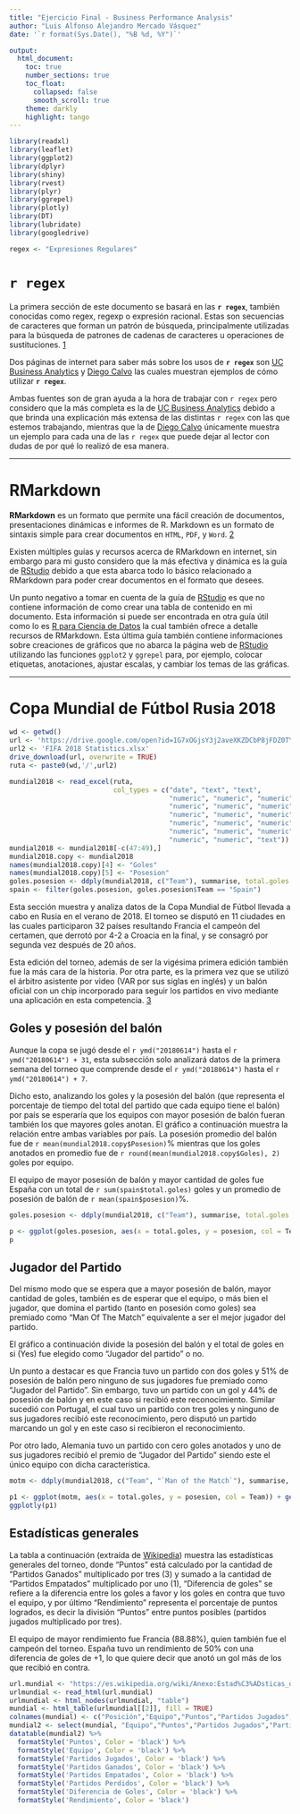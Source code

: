 ```yaml
---
title: "Ejercicio Final - Business Performance Analysis"
author: "Luis Alfonso Alejandro Mercado Vásquez"
date: '`r format(Sys.Date(), "%B %d, %Y")`'

output:
  html_document:
    toc: true
    number_sections: true
    toc_float:
      collapsed: false
      smooth_scroll: true
    theme: darkly
    highlight: tango
---
```


```r
library(readxl)
library(leaflet)
library(ggplot2)
library(dplyr)
library(shiny)
library(rvest)
library(plyr)
library(ggrepel)
library(plotly)
library(DT)
library(lubridate)
library(googledrive)
```

```r
regex <- "Expresiones Regulares"
```
# `r regex`

La primera sección de este documento se basará en las **`r regex`**, también conocidas como regex, regexp o expresión racional. Estas son secuencias de caracteres que forman un patrón de búsqueda, principalmente utilizadas para la búsqueda de patrones de cadenas de caracteres u operaciones de sustituciones. [1](http://rpubs.com/ydmarinb/429756) 

Dos páginas de internet para saber más sobre los usos de **`r regex`** son [UC Business Analytics](http://uc-r.github.io/regex) y [Diego Calvo](http://www.diegocalvo.es/expresiones-regulares-en-r/) las cuales muestran ejemplos de cómo utilizar **`r regex`**. 

Ambas fuentes son de gran ayuda a la hora de trabajar con `r regex` pero considero que la más completa es la de [UC Business Analytics](http://uc-r.github.io/regex) debido a que brinda una explicación más extensa de las distintas `r regex` con las que estemos trabajando, mientras que la de [Diego Calvo](http://www.diegocalvo.es/expresiones-regulares-en-r/) únicamente muestra un ejemplo para cada una de las `r regex` que puede dejar al lector con dudas de por qué lo realizó de esa manera. 

***

# RMarkdown

**RMarkdown** es un formato que permite una fácil creación de documentos, presentaciones dinámicas e informes de R. Markdown es un formato de sintaxis simple para crear documentos en `HTML`, `PDF`, y `Word`. [2](https://rstudio-pubs-static.s3.amazonaws.com/169221_63fd9f5f6c71491fbbfe42ed298b3c31.html) 

Existen múltiples guías y recursos acerca de RMarkdown en internet, sin embargo para mi gusto considero que la más efectiva y dinámica es la guía de [RStudio](https://rmarkdown.rstudio.com/lesson-1.html) debido a que esta abarca todo lo básico relacionado a RMarkdown para poder crear documentos en el formato que desees. 

Un punto negativo a tomar en cuenta de la guía de [RStudio](https://rmarkdown.rstudio.com/lesson-1.html) es que no contiene información de como crear una tabla de contenido en mi documento. Esta información si puede ser encontrada en otra guía útil como lo es [R para Ciencia de Datos](https://es.r4ds.hadley.nz/r-markdown.html) la cual también ofrece a detalle recursos de RMarkdown. Esta última guía también contiene informaciones sobre creaciones de gráficos que no abarca la página web de [RStudio](https://rmarkdown.rstudio.com/lesson-1.html) utilizando las funciones `ggplot2` y `ggrepel` para, por ejemplo, colocar etiquetas, anotaciones, ajustar escalas, y cambiar los temas de las gráficas. 

***

# Copa Mundial de Fútbol Rusia 2018

```r
wd <- getwd()
url <- 'https://drive.google.com/open?id=1G7xOGjsY3j2aveXKZDCbP8jFDZ0TY4Mr'
url2 <- 'FIFA 2018 Statistics.xlsx'
drive_download(url, overwrite = TRUE)
ruta <- paste0(wd,'/',url2)
```

```r
mundial2018 <- read_excel(ruta, 
                          col_types = c("date", "text", "text", 
                                        "numeric", "numeric", "numeric", 
                                        "numeric", "numeric", "numeric", 
                                        "numeric", "numeric", "numeric", 
                                        "numeric", "numeric", "numeric", 
                                        "numeric", "numeric", "numeric", 
                                        "numeric", "numeric", "text"))
mundial2018 <- mundial2018[-c(47:49),]
mundial2018.copy <- mundial2018
names(mundial2018.copy)[4] <- "Goles"
names(mundial2018.copy)[5] <- "Posesion"
goles.posesion <- ddply(mundial2018, c("Team"), summarise, total.goles = sum(`Goal Scored`), posesion = mean(`Ball Possession %`))
spain <- filter(goles.posesion, goles.posesion$Team == "Spain")
```
 
Esta sección muestra y analiza datos de la Copa Mundial de Fútbol llevada a cabo en Rusia en el verano de 2018. El torneo se disputó en 11 ciudades en las cuales participaron 32 países resultando Francia el campeón del certamen, que derrotó por 4-2 a Croacia en la final, y se consagró por segunda vez después de 20 años.
 
Esta edición del torneo, además de ser la vigésima primera edición también fue la más cara de la historia. Por otra parte, es la primera vez que se utilizó el árbitro asistente por video (VAR por sus siglas en inglés) y un balón oficial con un chip incorporado para seguir los partidos en vivo mediante una aplicación en esta competencia. [3](https://es.wikipedia.org/wiki/Copa_Mundial_de_F%C3%BAtbol_de_2018)
 
 

## Goles y posesión del balón
 
Aunque la copa se jugó desde el `r ymd("20180614")` hasta el `r ymd("20180614") + 31`, esta subsección solo analizará datos de la primera semana del torneo que comprende desde el `r ymd("20180614")` hasta el `r ymd("20180614") + 7`.

Dicho esto, analizando los goles y la posesión del balón (que representa el porcentaje de tiempo del total del partido que cada equipo tiene el balón) por país se esperaría que los equipos con mayor posesión de balón fueran también los que mayores goles anotan. El gráfico a continuación muestra la relación entre ambas variables por país. La posesión promedio del balón fue de `r mean(mundial2018.copy$Posesion)`% mientras que los goles anotados en promedio fue de `r round(mean(mundial2018.copy$Goles), 2)` goles por equipo.
 
El equipo de mayor posesión de balón y mayor cantidad de goles fue España con un total de `r sum(spain$total.goles)` goles y un promedio de posesión de balón de `r mean(spain$posesion)`%.   

```r
goles.posesion <- ddply(mundial2018, c("Team"), summarise, total.goles = sum(`Goal Scored`), posesion = mean(`Ball Possession %`))

p <- ggplot(goles.posesion, aes(x = total.goles, y = posesion, col = Team)) + geom_point() + geom_text_repel(aes(label = Team), size = 2.8) + theme(plot.background = element_rect(fill = "black")) + theme(legend.position = 'none') + labs(title="Relación entre goles y posesión del balón", subtitle="Posesión promedio del balón y cantidad total de goles por país", x="Total de goles", y="Posesión promedio (en %)") + theme(plot.title = element_text(color = "white")) + theme(plot.subtitle = element_text(color = "white")) + theme(axis.title = element_text(color = "white")) + theme(panel.background = element_rect(fill = "lightgray")) + theme(axis.text = element_text(color = "white")) + theme(panel.border = element_blank(), panel.grid.major = element_line(color = "white"), panel.grid.minor = element_blank())
p
```
 
 
 
## Jugador del Partido

Del mismo modo que se espera que a mayor posesión de balón, mayor cantidad de goles, también es de esperar que el equipo, o más bien el jugador, que domina el partido (tanto en posesión como goles) sea premiado como “Man Of The Match” equivalente a ser el mejor jugador del partido. 

El gráfico a continuación divide la posesión del balón y el total de goles en si (Yes) fue elegido como “Jugador del partido” o no. 

Un punto a destacar es que Francia tuvo un partido con dos goles y 51% de posesión de balón pero ninguno de sus jugadores fue premiado como “Jugador del Partido”. Sin embargo, tuvo un partido con un gol y 44% de posesión de balón y en este caso si recibió este reconocimiento. Similar sucedió con Portugal, el cual tuvo un partido con tres goles y ninguno de sus jugadores recibió este reconocimiento, pero disputó un partido marcando un gol y en este caso si recibieron el reconocimiento. 

Por otro lado, Alemania tuvo un partido con cero goles anotados y uno de sus jugadores recibió el premio de “Jugador del Partido” siendo este el único equipo con dicha característica.
 

```r
motm <- ddply(mundial2018, c("Team", "`Man of the Match`"), summarise, total.goles = sum(`Goal Scored`), posesion = mean(`Ball Possession %`))

p1 <- ggplot(motm, aes(x = total.goles, y = posesion, col = Team)) + geom_point() + geom_text_repel(aes(label = Team), size = 2.8) + theme(plot.background = element_rect(fill = "black")) + theme(legend.position = 'none') + labs(title="Jugador seleccionado como 'Jugador del Partido'", x="Total de goles", y="Posesión promedio (en %)") + theme(plot.title = element_text(color = "white")) + theme(plot.subtitle = element_text(color = "white")) + theme(axis.title = element_text(color = "white")) + theme(panel.background = element_rect(fill = "lightgray")) + theme(axis.text = element_text(color = "white")) + theme(panel.border = element_blank(), panel.grid.major = element_line(color = "white"), panel.grid.minor = element_blank()) + facet_wrap(~ motm$`Man of the Match`)
ggplotly(p1)
```
  
   
    
 
## Estadísticas generales

La tabla a continuación (extraída de [Wikipedia](https://es.wikipedia.org/wiki/Anexo:Estad%C3%ADsticas_de_la_Copa_Mundial_de_F%C3%BAtbol_de_2018#Tabla_general)) muestra las estadísticas generales del torneo, donde “Puntos” está calculado por la cantidad de “Partidos Ganados” multiplicado por tres (3) y sumado a la cantidad de “Partidos Empatados” multiplicado por uno (1), “Diferencia de goles” se refiere a la diferencia entre los goles a favor y los goles en contra que tuvo el equipo, y por último “Rendimiento” representa el porcentaje de puntos logrados, es decir la división “Puntos” entre puntos posibles (partidos jugados multiplicado por tres).

El equipo de mayor rendimiento fue Francia (88.88%), quien también fue el campeón del torneo. España tuvo un rendimiento de 50% con una diferencia de goles de +1, lo que quiere decir que anotó un gol más de los que recibió en contra.


```r
url.mundial <- "https://es.wikipedia.org/wiki/Anexo:Estad%C3%ADsticas_de_la_Copa_Mundial_de_F%C3%BAtbol_de_2018#Tabla_general"
urlmundial <- read_html(url.mundial)
urlmundial <- html_nodes(urlmundial, "table")
mundial <- html_table(urlmundial[[2]], fill = TRUE)
colnames(mundial) <- c("Posición","Equipo","Puntos","Partidos Jugados","Partidos Ganados","Partidos Empatados","Partidos Perdidos","Goles a Favor","Goles en Contra", "Diferencia de Goles", "Rendimiento")
mundial2 <- select(mundial, "Equipo","Puntos","Partidos Jugados","Partidos Ganados","Partidos Empatados","Partidos Perdidos", "Diferencia de Goles", "Rendimiento")
datatable(mundial2) %>% 
  formatStyle('Puntos', Color = 'black') %>% 
  formatStyle('Equipo', Color = 'black') %>% 
  formatStyle('Partidos Jugados', Color = 'black') %>% 
  formatStyle('Partidos Ganados', Color = 'black') %>% 
  formatStyle('Partidos Empatados', Color = 'black') %>% 
  formatStyle('Partidos Perdidos', Color = 'black') %>% 
  formatStyle('Diferencia de Goles', Color = 'black') %>% 
  formatStyle('Rendimiento', Color = 'black')
```



